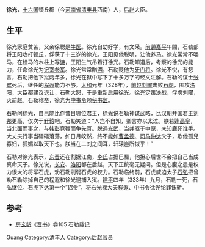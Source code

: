 {{Otheruses|徐光}}
'''徐光'''{{BD|300?||333年|}}，[[五胡十六国|十六国]]顿丘郡（今[[河南省|河南省]][[清丰县|清丰县]]西南）人，[[后赵|后赵]]大臣。

== 生平 ==
徐光家庭贫苦，父亲徐聪是[[牛|牛]][[兽医|医]]。徐光自幼好学，有文采。[[前趙|前趙]][[嘉平_(前赵)|嘉平]]年間，石勒部将王阳攻打顿丘，俘获了十三岁的徐光。王阳见他聪明，让他养[[马|马]]。徐光常常不喂马，在栓马的木柱上写[[诗|诗]]，王阳生气吊着打徐光。石勒知道后，考察的徐光的能力，任命徐光为[[记室参军|记室参军]]。徐光常常酗[[酒|酒]]，石勒贬他为[[牙门将|牙门将]]。徐光不悦，有怨言，石勒把他下狱两年多，徐光在狱中写下了十多万字的经文注解。石勒的谋士[[张宾|张宾]]死后，继任的[[程遐|程遐]]能力不够。[[太和_(后赵)|太和]]元年（328年），[[前赵|前赵]][[刘曜|刘曜]]击败[[石虎|石虎]]，围攻[[洛阳市|洛阳]]，大臣都建议退让，石勒大怒，于是重新启用徐光。徐光定策决战，俘虏刘曜，灭前赵。石勒称[[皇帝|帝]]，徐光为[[中书令|中书令]]领[[秘书监|秘书监]]。

石勒问徐光，自己能比作昔日哪位君主，徐光说石勒神谋武略，比[[汉朝|汉朝]]开国君主[[刘邦|刘邦]]更高，仅次于[[黄帝|轩辕]]吧。石勒笑道：“人岂不自知，卿言亦以太过。朕若逢[[刘邦|高皇]]，当北面而事之，与[[韓信|韩]][[彭越|彭]]竞鞭而争先耳。脱遇[[汉光武帝|光武]]，当并驱于中原，未知鹿死谁手。大丈夫行事当礌礌落落，如日月皎然，终不能如[[曹操|曹孟德]]、[[司马懿|司马仲达]]父子，欺他孤兒寡妇，狐媚以取天下也。朕当在二刘之间耳，轩辕岂所拟乎！”

石勒对徐光表示，[[东晋|东晋]]还在割据江南，[[成汉|李氏]]占据巴蜀，他担心后世不会把自己当成真命天子。徐光说，[[长安|长安]]、[[洛阳市|洛阳]]都在后赵，天下正统毫无疑问。但是心腹之患是权力很大的将军石虎，劝石勒削弱石虎的权力。石勒临终前，石虎威迫太子[[石弘|石弘]]把曾劝石勒除掉自己的程遐和徐光逮捕入狱。[[建平_(后赵)|建平]]四年（333年）九月，石勒一死，石弘继位。石虎下达第一个“诏令”，将右光禄大夫程遐、中书令徐光论罪诛斩。

== 参考 ==
* [[房玄龄|房玄龄]]《[[晋书|晋书]]》卷105 石勒载记

{{Authority control}}
{{DEFAULTSORT:Xu徐}}
[[Category:徐姓|Guang]]
[[Category:清丰人|Category:清丰人]]
[[Category:后赵官员|Category:后赵官员]]
